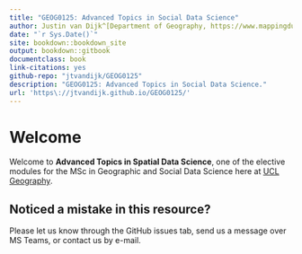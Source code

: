 ```yaml
--- 
title: "GEOG0125: Advanced Topics in Social Data Science"
author: Justin van Dijk^[Department of Geography, https://www.mappingdutchman.com/] and Stephen Law^[Department of Geography, https://www.geog.ucl.ac.uk/people/academic-staff/stephen-law]
date: "`r Sys.Date()`"
site: bookdown::bookdown_site
output: bookdown::gitbook
documentclass: book
link-citations: yes
github-repo: "jtvandijk/GEOG0125"
description: "GEOG0125: Advanced Topics in Social Data Science."
url: 'https\://jtvandijk.github.io/GEOG0125/'
---
```


# Welcome {-}

Welcome to **Advanced Topics in Spatial Data Science**, one of the elective modules for the MSc in Geographic and Social Data Science here at [UCL Geography](https://www.geog.ucl.ac.uk/).

## Noticed a mistake in this resource? {-}
Please let us know through the GitHub issues tab, send us a message over MS Teams, or contact us by e-mail.
